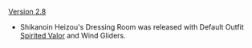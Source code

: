 {{Change History/Header}}
[[Version 2.8]]
* Shikanoin Heizou's Dressing Room was released with Default Outfit [[Spirited Valor]] and Wind Gliders.